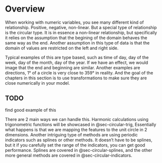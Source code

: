 # Overview {#sec-circular}

When working with numeric variables, you see many different kind of relationship. Positive, negative, non-linear. But a special type of relationship is the circular type. It is in essence a non-linear relationship, but specifically it relies on the assumption that the begining of the domain behaves the same way as the end. Another assumption in this type of data is that the domain of values are restricted on the left and right side.

Typical examples of this are type based, such as time of day, day of the week, day of the month, day of the year. If we have an effect, we would image that the end and beginning are similar. Another examples are directions, 1° of a circle is very close to 359° in reality. And the goal of the chapters in this section is to use transformations to make sure they are close numerically in your model.

::: {.callout-caution}
# TODO

find good example of this
:::

There are 2 main ways we can handle this. Harmonic calculations using trigonometric functions will be showcased in @sec-circular-trig, Essentially what happens is that we are mapping the features to the unit circle in 2 dimensions. Another intriguing type of methods are using periodic indicators such as splines or other methods. It doesn't have to be splines, but it if you carefully set the range of the indicators, you can get good performance. Splines are covered in @sec-circular-splines, and the other more general methods are covered in @sec-circular-indicators.
